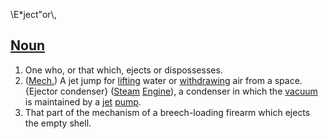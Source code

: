 \E*ject"or\,

== [[Noun]]==

# One who, or that which, ejects or dispossesses.
# ([[Mech.]]) A jet jump for [[lift]]ing water or [[withdraw]]ing air from a space. {Ejector condenser} ([[Steam]] [[Engine]]), a condenser in which the [[vacuum]] is maintained by a [[jet]] [[pump]].
# That part of the mechanism of a breech-loading firearm which ejects the empty shell.